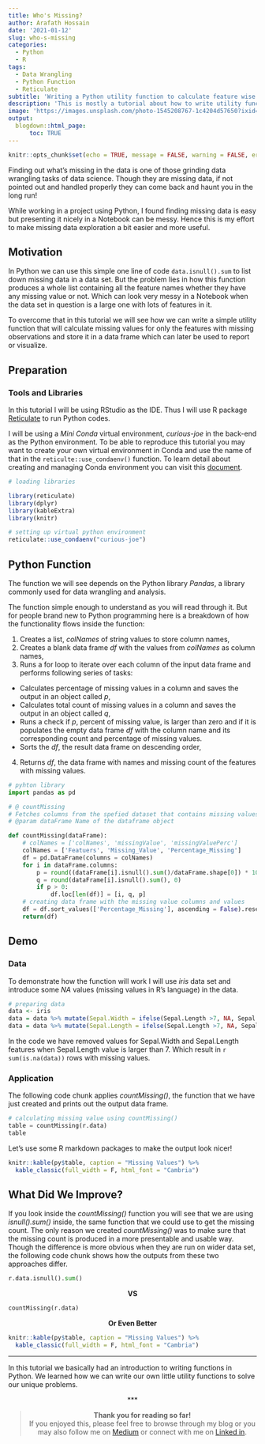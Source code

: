 ```yaml
---
title: Who's Missing?
author: Arafath Hossain
date: '2021-01-12'
slug: who-s-missing
categories:
  - Python
  - R
tags:
  - Data Wrangling
  - Python Function
  - Reticulate
subtitle: 'Writing a Python utility function to calculate feature wise missing values.'
description: 'This is mostly a tutorial about how to write utility functions in Python. We will use finding out missing values as a use case. Also I will use RStudio as the IDE to demonstrate Python codes. So I will leverage Reticulate package to use both Python and R.'
image: 'https://images.unsplash.com/photo-1545208767-1c4204d57650?ixid=MXwxMjA3fDB8MHxzZWFyY2h8Mjd8fG1pc3Npbmd8ZW58MHx8MHw%3D&ixlib=rb-1.2.1&auto=format&fit=crop&w=600&q=60'
output:
  blogdown::html_page:
      toc: TRUE
---
```


```r
knitr::opts_chunk$set(echo = TRUE, message = FALSE, warning = FALSE, error = FALSE)
```


Finding out what's missing in the data is one of those grinding data wrangling tasks of data science. Though they are missing data, if not pointed out and handled properly they can come back and haunt you in the long run!

While working in a project using Python, I found finding missing data is easy but presenting it nicely in a Notebook can be messy. Hence this is my effort to make missing data exploration a bit easier and more useful.

## Motivation

In Python we can use this simple one line of code `data.isnull().sum` to list down missing data in a data set. But the problem lies in how this function produces a whole list containing all the feature names whether they have any missing value or not. Which can look very messy in a Notebook when the data set in question is a large one with lots of features in it.

To overcome that in this tutorial we will see how we can write a simple utility function that will calculate missing values for only the features with missing observations and store it in a data frame which can later be used to report or visualize. 

## Preparation

### Tools and Libraries

In this tutorial I will be using RStudio as the IDE. Thus I will use R package [Reticulate](https://rstudio.github.io/reticulate/) to run Python codes.

I will be using a _Mini Conda_ virtual environment, _curious-joe_ in the back-end as the Python environment. To be able to reproduce this tutorial you may want to create your own virtual environment in Conda and use the name of that in the `reticulte::use_condaenv()` function. To learn detail about creating and managing Conda environment you can visit this  [document](https://docs.conda.io/projects/conda/en/latest/user-guide/tasks/manage-environments.html).

```r
# loading libraries

library(reticulate)
library(dplyr)
library(kableExtra)
library(knitr)

# setting up virtual python environment
reticulate::use_condaenv("curious-joe")
```

## Python Function

The function we will see depends on the Python library _Pandas_, a library commonly used for data wrangling and analysis. 

The function simple enough to understand as you will read through it. But for people brand new to Python programming here is a breakdown of how the functionality flows inside the function:  

1. Creates a list, _colNames_ of string values to store column names,
2. Creates a blank data frame _df_ with the values from _colNames_ as column names,
3. Runs a for loop to iterate over each column of the input data frame and performs following series of tasks: 

  + Calculates percentage of missing values in a column and saves the output in an object called _p_,
  + Calculates total count of missing values in a column and saves the output in an object called _q_,
  + Runs a check if _p_, percent of missing value, is larger than zero and if it is populates the empty data frame _df_ with the column name and its corresponding count and percentage of missing values.
  + Sorts the _df_, the result data frame on descending order,
4. Returns _df_, the data frame with names and missing count of the features with missing values. 


```python
# pyhton library
import pandas as pd

# @ countMissing
# Fetches columns from the spefied dataset that contains missing values
# @param dataFrame Name of the dataframe object

def countMissing(dataFrame):
    # colNames = ['colNames', 'missingValue', 'missingValuePerc']
    colNames = ['Featuers', 'Missing_Value', 'Percentage_Missing']
    df = pd.DataFrame(columns = colNames)
    for i in dataFrame.columns:
        p = round((dataFrame[i].isnull().sum()/dataFrame.shape[0]) * 100, 2)
        q = round(dataFrame[i].isnull().sum(), 0)
        if p > 0:
            df.loc[len(df)] = [i, q, p]
    # creating data frame with the missing value columns and values   
    df = df.sort_values(['Percentage_Missing'], ascending = False).reset_index(drop=True)
    return(df)

```

## Demo

### Data

To demonstrate how the function will work I will use _iris_ data set and introduce some _NA_ values (missing values in R's language) in the data. 

```r
# preparing data
data <- iris
data = data %>% mutate(Sepal.Width = ifelse(Sepal.Length >7, NA, Sepal.Width))
data = data %>% mutate(Sepal.Length = ifelse(Sepal.Length >7, NA, Sepal.Length))
```

In the code we have removed values for Sepal.Width and Sepal.Length features when Sepal.Length value is larger than 7. Which result in `r sum(is.na(data))` rows with missing values.

### Application

The following code chunk applies _countMissing()_, the function that we have just created and prints out the output data frame.

```python
# calculating missing value using countMissing()
table = countMissing(r.data)
table
```

Let's use some R markdown packages to make the output look nicer!

```r
knitr::kable(py$table, caption = "Missing Values") %>%
  kable_classic(full_width = F, html_font = "Cambria")
```


## What Did We Improve?

If you look inside the _countMissing()_ function you will see that we are using _isnull().sum()_ inside, the same function that we could use to get the missing count. The only reason we created _countMissing()_ was to make sure that the missing count is produced in a more presentable and usable way. Though the difference is more obvious when they are run on wider data set, the following code chunk shows how the outputs from these two approaches differ.

```python
r.data.isnull().sum()
```

<center>**VS**</center>

```python
countMissing(r.data)
```

<center>**Or Even Better**</center>

```r
knitr::kable(py$table, caption = "Missing Values") %>%
  kable_classic(full_width = F, html_font = "Cambria")
```

***

In this tutorial we basically had an introduction to writing functions in Python. We learned how we can write our own little utility functions to solve our unique problems.

<center>***</center>

<center>
> **Thank you for reading so far!**  
> If you enjoyed this, please feel free to browse through my blog or you may also follow me on [Medium](https://medium.com/@curious-joe) or connect with me on [Linked in](https://www.linkedin.com/in/arafath-hossain/). 
</center>